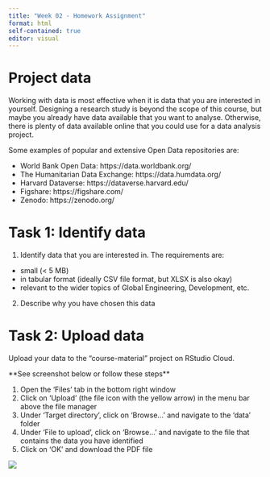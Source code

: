 ```yaml
---
title: "Week 02 - Homework Assignment"
format: html
self-contained: true
editor: visual
---
```


# Project data

Working with data is most effective when it is data that you are interested in yourself. Designing a research study is beyond the scope of this course, but maybe you already have data available that you want to analyse. Otherwise, there is plenty of data available online that you could use for a data analysis project.

Some examples of popular and extensive Open Data repositories are:

-   World Bank Open Data: https://data.worldbank.org/
-   The Humanitarian Data Exchange: https://data.humdata.org/
-   Harvard Dataverse: https://dataverse.harvard.edu/
-   Figshare: https://figshare.com/
-   Zenodo: https://zenodo.org/

# Task 1: Identify data

1.  Identify data that you are interested in. The requirements are:

-   small (\< 5 MB)
-   in tabular format (ideally CSV file format, but XLSX is also okay)
-   relevant to the wider topics of Global Engineering, Development, etc.

2.  Describe why you have chosen this data

<!--# Delete this comment and add your answer here  -->

# Task 2: Upload data

Upload your data to the "course-material" project on RStudio Cloud.

\*\*See screenshot below or follow these steps\*\*

1.  Open the 'Files' tab in the bottom right window
2.  Click on 'Upload' (the file icon with the yellow arrow) in the menu bar above the file manager
3.  Under 'Target directory', click on 'Browse...' and navigate to the 'data' folder
4.  Under 'File to upload', click on 'Browse...' and navigate to the file that contains the data you have identified
5.  Click on 'OK' and download the PDF file

![](img/upload-data.png)


